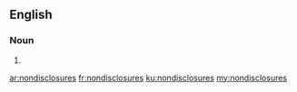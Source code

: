 ==English==

===Noun===
{{head|en|plural}}

# {{plural of|nondisclosure|lang=en|nocat=1}}

[[ar:nondisclosures]]
[[fr:nondisclosures]]
[[ku:nondisclosures]]
[[my:nondisclosures]]